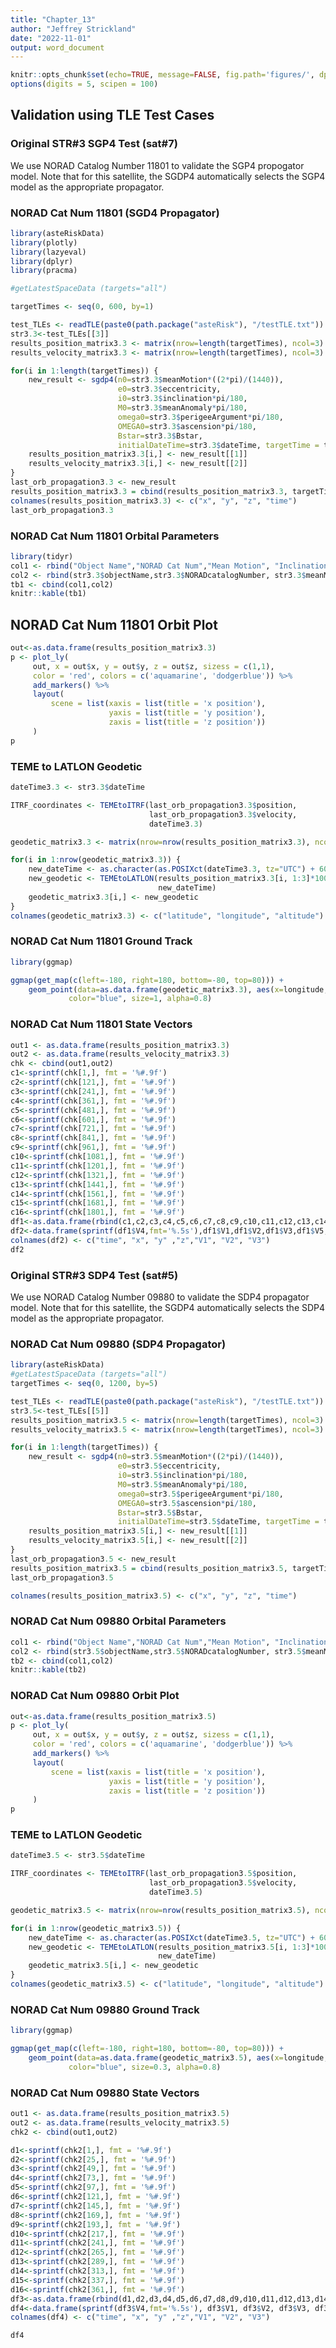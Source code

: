 ---
title: "Chapter_13"
author: "Jeffrey Strickland"
date: "2022-11-01"
output: word_document
---

```{r setup, include=FALSE}
knitr::opts_chunk$set(echo=TRUE, message=FALSE, fig.path='figures/', dpi=300, digits = 2)
options(digits = 5, scipen = 100)
```

## Validation using TLE Test Cases

### Original STR#3 SGP4 Test (sat#7)
We use NORAD Catalog Number 11801 to validate the SGP4 propogator model. Note that for this satellite, the SGDP4 automatically selects the SGP4 model as the appropriate propagator.

### NORAD Cat Num	11801 (SGD4 Propagator)

```{r}
library(asteRiskData)
library(plotly)
library(lazyeval)
library(dplyr)
library(pracma)

#getLatestSpaceData (targets="all")

targetTimes <- seq(0, 600, by=1)

test_TLEs <- readTLE(paste0(path.package("asteRisk"), "/testTLE.txt"))
str3.3<-test_TLEs[[3]]
results_position_matrix3.3 <- matrix(nrow=length(targetTimes), ncol=3)
results_velocity_matrix3.3 <- matrix(nrow=length(targetTimes), ncol=3)

for(i in 1:length(targetTimes)) {
    new_result <- sgdp4(n0=str3.3$meanMotion*((2*pi)/(1440)),
                        e0=str3.3$eccentricity,
                        i0=str3.3$inclination*pi/180,
                        M0=str3.3$meanAnomaly*pi/180,
                        omega0=str3.3$perigeeArgument*pi/180,
                        OMEGA0=str3.3$ascension*pi/180,
                        Bstar=str3.3$Bstar,
                        initialDateTime=str3.3$dateTime, targetTime = targetTimes[i])
    results_position_matrix3.3[i,] <- new_result[[1]]
    results_velocity_matrix3.3[i,] <- new_result[[2]]
}
last_orb_propagation3.3 <- new_result
results_position_matrix3.3 = cbind(results_position_matrix3.3, targetTimes)
colnames(results_position_matrix3.3) <- c("x", "y", "z", "time")
last_orb_propagation3.3

```

### NORAD Cat Num	11801 Orbital Parameters

```{r}
library(tidyr)
col1 <- rbind("Object Name","NORAD Cat Num","Mean Motion", "Inclination", "Eccentricity","Mean Anomaly","Perigee Argument","Right Ascension","Bstar","Date-Time")
col2 <- rbind(str3.3$objectName,str3.3$NORADcatalogNumber, str3.3$meanMotion, str3.3$eccentricity, str3.3$inclination, str3.3$meanAnomaly, str3.3$perigeeArgument, str3.3$ascension, str3.3$Bstar, str3.3$dateTime)
tb1 <- cbind(col1,col2)
knitr::kable(tb1)
```


## NORAD Cat Num	11801 Orbit Plot

```{r}
out<-as.data.frame(results_position_matrix3.3)
p <- plot_ly(
     out, x = out$x, y = out$y, z = out$z, sizess = c(1,1),
     color = 'red', colors = c('aquamarine', 'dodgerblue')) %>%
     add_markers() %>%
     layout(
         scene = list(xaxis = list(title = 'x position'),
                      yaxis = list(title = 'y position'),
                      zaxis = list(title = 'z position'))
     ) 
p

```


### TEME to LATLON Geodetic

```{r}

dateTime3.3 <- str3.3$dateTime

ITRF_coordinates <- TEMEtoITRF(last_orb_propagation3.3$position,
                               last_orb_propagation3.3$velocity,
                               dateTime3.3)

geodetic_matrix3.3 <- matrix(nrow=nrow(results_position_matrix3.3), ncol=3)

for(i in 1:nrow(geodetic_matrix3.3)) {
    new_dateTime <- as.character(as.POSIXct(dateTime3.3, tz="UTC") + 60*targetTimes[i])
    new_geodetic <- TEMEtoLATLON(results_position_matrix3.3[i, 1:3]*1000,
                                 new_dateTime)
    geodetic_matrix3.3[i,] <- new_geodetic
}
colnames(geodetic_matrix3.3) <- c("latitude", "longitude", "altitude")

```

### NORAD Cat Num	11801 Ground Track

```{r}
library(ggmap)

ggmap(get_map(c(left=-180, right=180, bottom=-80, top=80))) +
    geom_point(data=as.data.frame(geodetic_matrix3.3), aes(x=longitude, y=latitude),
             color="blue", size=1, alpha=0.8)

```

### NORAD Cat Num	11801 State Vectors

```{r}
out1 <- as.data.frame(results_position_matrix3.3)
out2 <- as.data.frame(results_velocity_matrix3.3)
chk <- cbind(out1,out2)
c1<-sprintf(chk[1,], fmt = '%#.9f')
c2<-sprintf(chk[121,], fmt = '%#.9f')
c3<-sprintf(chk[241,], fmt = '%#.9f')
c4<-sprintf(chk[361,], fmt = '%#.9f')
c5<-sprintf(chk[481,], fmt = '%#.9f')
c6<-sprintf(chk[601,], fmt = '%#.9f')
c7<-sprintf(chk[721,], fmt = '%#.9f')
c8<-sprintf(chk[841,], fmt = '%#.9f')
c9<-sprintf(chk[961,], fmt = '%#.9f')
c10<-sprintf(chk[1081,], fmt = '%#.9f')
c11<-sprintf(chk[1201,], fmt = '%#.9f')
c12<-sprintf(chk[1321,], fmt = '%#.9f')
c13<-sprintf(chk[1441,], fmt = '%#.9f')
c14<-sprintf(chk[1561,], fmt = '%#.9f')
c15<-sprintf(chk[1681,], fmt = '%#.9f')
c16<-sprintf(chk[1801,], fmt = '%#.9f')
df1<-as.data.frame(rbind(c1,c2,c3,c4,c5,c6,c7,c8,c9,c10,c11,c12,c13,c14,c15,c16))
df2<-data.frame(sprintf(df1$V4,fmt='%.5s'),df1$V1,df1$V2,df1$V3,df1$V5,df1$V6,df1$V7)
colnames(df2) <- c("time", "x", "y" ,"z","V1", "V2", "V3")
df2

```

### Original STR#3 SDP4 Test (sat#5)
We use NORAD Catalog Number 09880 to validate the SDP4 propagator model. Note that for this satellite, the SGDP4 automatically selects the SDP4 model as the appropriate propagator.

### NORAD Cat Num	09880 (SDP4 Propagator)

```{r}
library(asteRiskData)
#getLatestSpaceData (targets="all")
targetTimes <- seq(0, 1200, by=5)

test_TLEs <- readTLE(paste0(path.package("asteRisk"), "/testTLE.txt"))
str3.5<-test_TLEs[[5]]
results_position_matrix3.5 <- matrix(nrow=length(targetTimes), ncol=3)
results_velocity_matrix3.5 <- matrix(nrow=length(targetTimes), ncol=3)

for(i in 1:length(targetTimes)) {
    new_result <- sgdp4(n0=str3.5$meanMotion*((2*pi)/(1440)),
                        e0=str3.5$eccentricity,
                        i0=str3.5$inclination*pi/180,
                        M0=str3.5$meanAnomaly*pi/180,
                        omega0=str3.5$perigeeArgument*pi/180,
                        OMEGA0=str3.5$ascension*pi/180,
                        Bstar=str3.5$Bstar,
                        initialDateTime=str3.5$dateTime, targetTime = targetTimes[i])
    results_position_matrix3.5[i,] <- new_result[[1]]
    results_velocity_matrix3.5[i,] <- new_result[[2]]
}
last_orb_propagation3.5 <- new_result
results_position_matrix3.5 = cbind(results_position_matrix3.5, targetTimes)
last_orb_propagation3.5

colnames(results_position_matrix3.5) <- c("x", "y", "z", "time")

```

### NORAD Cat Num	09880 Orbital Parameters

```{r}
col1 <- rbind("Object Name","NORAD Cat Num","Mean Motion", "Inclination","Eccentricity","Mean Anomaly","Perigee Argument","Right Ascension","Bstar","Date-Time")
col2 <- rbind(str3.5$objectName,str3.5$NORADcatalogNumber, str3.5$meanMotion, str3.5$eccentricity, str3.5$inclination, str3.5$meanAnomaly, str3.5$perigeeArgument, str3.5$ascension, str3.5$Bstar, str3.5$dateTime)
tb2 <- cbind(col1,col2)
knitr::kable(tb2)

```


### NORAD Cat Num	09880 Orbit Plot

```{r}
out<-as.data.frame(results_position_matrix3.5)
p <- plot_ly(
     out, x = out$x, y = out$y, z = out$z, sizess = c(1,1),
     color = 'red', colors = c('aquamarine', 'dodgerblue')) %>%
     add_markers() %>%
     layout(
         scene = list(xaxis = list(title = 'x position'),
                      yaxis = list(title = 'y position'),
                      zaxis = list(title = 'z position'))
     ) 
p
```


### TEME to LATLON Geodetic

```{r}

dateTime3.5 <- str3.5$dateTime

ITRF_coordinates <- TEMEtoITRF(last_orb_propagation3.5$position,
                               last_orb_propagation3.5$velocity,
                               dateTime3.5)

geodetic_matrix3.5 <- matrix(nrow=nrow(results_position_matrix3.5), ncol=3)

for(i in 1:nrow(geodetic_matrix3.5)) {
    new_dateTime <- as.character(as.POSIXct(dateTime3.5, tz="UTC") + 60*targetTimes[i])
    new_geodetic <- TEMEtoLATLON(results_position_matrix3.5[i, 1:3]*1000,
                                 new_dateTime)
    geodetic_matrix3.5[i,] <- new_geodetic
}
colnames(geodetic_matrix3.5) <- c("latitude", "longitude", "altitude")

```

### NORAD Cat Num	09880 Ground Track

```{r}
library(ggmap)

ggmap(get_map(c(left=-180, right=180, bottom=-80, top=80))) +
    geom_point(data=as.data.frame(geodetic_matrix3.5), aes(x=longitude, y=latitude), 
             color="blue", size=0.3, alpha=0.8)

```

### NORAD Cat Num	09880 State Vectors 

```{r}

out1 <- as.data.frame(results_position_matrix3.5)
out2 <- as.data.frame(results_velocity_matrix3.5)
chk2 <- cbind(out1,out2)

d1<-sprintf(chk2[1,], fmt = '%#.9f')
d2<-sprintf(chk2[25,], fmt = '%#.9f')
d3<-sprintf(chk2[49,], fmt = '%#.9f')
d4<-sprintf(chk2[73,], fmt = '%#.9f')
d5<-sprintf(chk2[97,], fmt = '%#.9f')
d6<-sprintf(chk2[121,], fmt = '%#.9f')
d7<-sprintf(chk2[145,], fmt = '%#.9f')
d8<-sprintf(chk2[169,], fmt = '%#.9f')
d9<-sprintf(chk2[193,], fmt = '%#.9f')
d10<-sprintf(chk2[217,], fmt = '%#.9f')
d11<-sprintf(chk2[241,], fmt = '%#.9f')
d12<-sprintf(chk2[265,], fmt = '%#.9f')
d13<-sprintf(chk2[289,], fmt = '%#.9f')
d14<-sprintf(chk2[313,], fmt = '%#.9f')
d15<-sprintf(chk2[337,], fmt = '%#.9f')
d16<-sprintf(chk2[361,], fmt = '%#.9f')
df3<-as.data.frame(rbind(d1,d2,d3,d4,d5,d6,d7,d8,d9,d10,d11,d12,d13,d14,d15,d16))
df4<-data.frame(sprintf(df3$V4,fmt='%.5s'), df3$V1, df3$V2, df3$V3, df3$V5, df3$V6, df3$V7)
colnames(df4) <- c("time", "x", "y" ,"z","V1", "V2", "V3")

df4

```